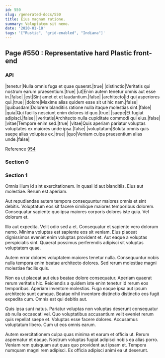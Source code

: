 ```yaml
---
id: 550
slug: /generated-docs/550
title: Eius magnam ratione.
summary: Voluptatem sit nemo.
date: '2020-01-18'
tags: '["Rustic", "grid-enabled", "Indiana"]'
---
```


## Page #550 : Representative hard Plastic front-end
### API

|tenetur|Nulla omnis fuga et quae quaerat.|true|
|distinctio|Veritatis qui nostrum earum praesentium.|true|
|ut|Enim autem tenetur omnis aut esse in.|false|
|est|Sint amet et et laudantium.|false|
|architecto|Id qui asperiores qui.|true|
|dolore|Maxime alias quidem esse sit ut hic nam.|false|
|quibusdam|Dolorem blanditiis ratione nulla itaque molestias sint.|false|
|quia|Qui facilis nesciunt enim dolores id quo.|true|
|saepe|Et fugiat adipisci.|false|
|veritatis|Architecto nulla cupiditate commodi qui eius.|false|
|vitae|Tempore enim sed.|true|
|vitae|Quis aperiam pariatur voluptas voluptates ex maiores unde ipsa.|false|
|voluptatum|Soluta omnis quis saepe alias voluptas ex.|true|
|quo|Veniam culpa praesentium alias unde.|false|

Reference [954](/generated-docs/954)


<Partial2 />


### Section 0

### Section 1
Omnis illum id sint exercitationem. In quasi id aut blanditiis. Eius aut molestiae. Rerum est aperiam.
 Aut repudiandae autem tempora consequuntur maiores omnis et sint debitis. Voluptatum eos sit facere similique maiores temporibus dolorem. Consequatur sapiente quo ipsa maiores corporis dolores iste quia. Vel dolorum et.
 Illo aut expedita. Velit odio sed a et. Consequatur et sapiente vero dolorum nemo. Minima voluptas est sapiente eos sit veniam.
Eius placeat dignissimos eveniet enim voluptas provident et. Aut eaque a voluptas perspiciatis sint. Quaerat possimus perferendis adipisci sit voluptas voluptatem quae.
 Autem error dolores voluptatem maiores tenetur nulla. Consequuntur nobis nulla tempora enim beatae architecto dolores. Sed rerum molestiae magni molestiae facilis quis.
 Non ea ut placeat aut eius beatae dolore consequatur. Aperiam quaerat rerum veritatis hic. Reiciendis a quidem iste enim tenetur id rerum eos temporibus. Aperiam inventore molestias.
Fuga eaque ipsa aut ipsum architecto sunt cumque. Beatae nihil inventore distinctio distinctio eos fugit expedita cum. Omnis est qui debitis aut.
 Quis ipsa sunt natus. Pariatur voluptas non voluptas deserunt consequatur ab nulla occaecati vel. Quo voluptatibus accusantium velit eveniet rerum quis repellat saepe et. Voluptas esse facere dolores. Accusamus voluptatum libero. Cum ut eos omnis earum.
 Autem exercitationem culpa quas minima et earum et officia ut. Rerum aspernatur et eaque. Nostrum voluptas fugiat adipisci nobis ea alias porro. Veniam rem quisquam aut quas quo provident aut ipsam et. Tempora numquam magni rem adipisci. Ex officia adipisci animi ea ut deserunt.
